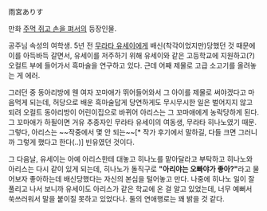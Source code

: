 雨宮ありす

만화 [[주먹 쥐고 손을 펴서]]의 등장인물.

공주님 속성의 여학생. 5년 전 [[무라타 유세이]]에게 배신(착각이었지만)당했던 것 때문에 이를 아득바득 갈면서, 유세이를 저주하기 위해 유세이와 같은 고등학교에 지원하고(?) 오컬트 부에 들어가서 흑마술을 연구하고 있다. 근데 어째 제물로 고급 소고기를 올려놓는 게 에러.

그러던 중 동아리방에 웬 여자 꼬마애가 뛰어들어와서 그 아이를 제물로 써야겠다고 마음먹게 되는데, 허당으로 배운 흑마술답게 당연하게도 무시무시한 일은 벌어지지 않고 되려 오컬트 동아리방이 어린이집으로 바뀌어 아리스는 그 꼬마애에게 농락당하게 된다. 그 꼬마애가 하필이면 거유 추종자인 무라타 유세이의 여동생, 무라타 히나노였기 때문. 그렇다, 아리스는 ~~작중에서 몇 안 되는~~[* 작가 후기에서 말하길, 다들 크면 그러니까 그렇게 했다고 한다(..)] 빈유였던 것이다.

그 다음날, 유세이는 아예 아리스한테 대놓고 히나노를 맡아달라고 부탁하고 히나노와 아리스는 다시 같이 있게 되는데, 히나노가 돌직구로 '''"아리야는 오빠야가 좋아?"'''라고 물어보자 좋아하는데 배신당했다는 자신의 본심을 털어놓고 만다. 나중에 히나노 일이 잘 풀리고 나서 보니까 유세이도 아리스가 같은 학교에 온 걸 알고 있었는데, 너무 예뻐서 쑥쓰러워서 말을 붙이질 못하고 있었다나. 둘의 연애행로는 꽤 밝을 것 같다. 

